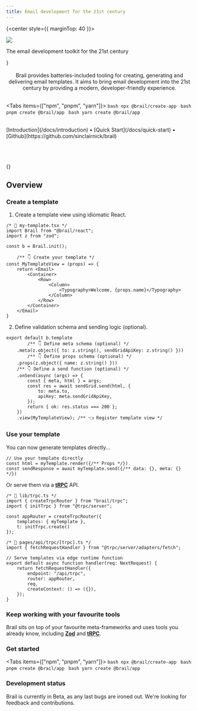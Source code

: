 ```yaml
---
title: Email development for the 21st century
---
```



<CenterContainer>

{<center style={{ marginTop: 40 }}>

<img src="/logo.png" width={200} />
<p style={{ fontSize: 24, marginTop: 16 }}>
  The email development toolkit for the 21st century
</p>

</center>}

<br />


<br />

<center>
Brail provides batteries-included tooling for creating, generating and delivering email templates. It aims to bring email development into the 21st century by providing a modern, developer-friendly experience.
</center>

<br/>

<Tabs items={["npm", "pnpm", "yarn"]}>
	<Tab>
	```bash
	npx @brail/create-app
	```
	</Tab>
	<Tab>
	```bash
	pnpm create @brail/app
	```
	</Tab>
	<Tab>
	```bash
	yarn create @brail/app
	```
	</Tab>
</Tabs>


<br />

<div style={{ display: "flex", gap: 8, justifyContent: "center" }}>
  <span>[Introduction](/docs/introduction)</span>
  <span>&bull;</span>
  <span>[Quick Start](/docs/quick-start)</span>
  <span>&bull;</span>
  <span>[Github](https://github.com/sinclairnick/brail)</span>
</div>

<br />
<br />
<br />

{<Features />}


## Overview

### Create a template

1. Create a template view using idiomatic React.

```tsx
/* 📄 my-template.tsx */
import Brail from "@brail/react";
import z from "zod";

const b = Brail.init();

	/** 👇 Create your template */
const MyTemplateView = (props) => {
	return <Email>
		<Container>
			<Row>
				<Column>
					<Typography>Welcome, {props.name}</Typography>
				</Column>
			</Row>
		</Container>
	</Email>
}
```

2. Define validation schema and sending logic (optional).

```tsx
export default b.template
		/** 👇 Define meta schema (optional) */
	.meta(z.object({ to: z.string(), sendGridApiKey: z.string() }))
		/** 👇 Define props schema (optional) */
	.props(z.object({ name: z.string() }))
	/** 👇 Define a send function (optional) */
	.onSend(async (args) => {
		const { meta, html } = args;
		const res = await sendGrid.send(html, {
			to: meta.to,
			apiKey: meta.sendGridApiKey,
		});
		return { ok: res.status === 200 };
	})
	.view(MyTemplateView); /** 👈 Register template view */
```

### Use your template

You can now generate templates directly...

```tsx
// Use your template directly
const html = myTemplate.render({/** Props */})
const sendResponse = await myTemplate.send({/** data: {}, meta: {} */})
```

Or serve them via a [**tRPC**](https://trpc.io) API.

```tsx
/* 📄 lib/trpc.ts */
import { createTrpcRouter } from "brail/trpc";
import { initTrpc } from "@trpc/server";

const appRouter = createTrpcRouter({
	templates: { myTemplate },
	t: initTrpc.create()
});
```
```tsx
/* 📄 pages/api/trpc/[trpc].ts */
import { fetchRequestHandler } from "@trpc/server/adapters/fetch";

// Serve templates via edge runtime function
export default async function handler(req: NextRequest) {
	return fetchRequestHandler({
		endpoint: "/api/trpc",
		router: appRouter,
		req,
		createContext: () => ({}),
	});
}
```

### Keep working with your favourite tools

Brail sits on top of your favourite meta-frameworks and uses tools you already know, including [**Zod**](https://zod.dev/) and [**tRPC**](https://trpc.io).

### Get started

<Tabs items={["npm", "pnpm", "yarn"]}>
	<Tab>
	```bash
	npx @brail/create-app
	```
	</Tab>
	<Tab>
	```bash
	pnpm create @brail/app
	```
	</Tab>
	<Tab>
	```bash
	yarn create @brail/app
	```
	</Tab>
</Tabs>

### Development status

<Callout emoji="🚦">
  Brail is currently in Beta, as any last bugs are ironed out. We're looking for
  feedback and contributions.
</Callout>


</CenterContainer>